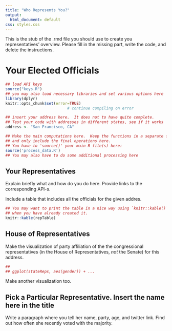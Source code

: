 ```yaml
---
title: "Who Represents You?"
output:
  html_document: default
css: styles.css
---
```


This is the stub of the .rmd file you should use to create you
representatives' overview.  Please fill in the missing part, write the
code, and delete the instructions.


# Your Elected Officials


```r
## load API keys
source("keys.R")
## you may also load necessary libraries and set various options here
library(dplyr)
knitr::opts_chunk$set(error=TRUE)
                           # continue compiling on error
```

```r
## insert your address here.  It does not to have quite complete.
## Test your code with addresses in different states, see if it works
address <- "San Francisco, CA"
```

```r
## Make the main computations here.  Keep the functions in a separate file(s)
## and only include the final operations here.
## You have to 'source()' your main R file(s) here:
source('process_data.R')
## You may also have to do some additional processing here
```

## Your Representatives

Explain briefly what and how do you do here.  Provide links to the
corresponding API-s.

Include a table that includes all the officials for the given addres.  

```r
## You may want to print the table in a nice way using `knitr::kable()`
## when you have already created it.
knitr::kable(repTable)
```

## House of Representatives

Make the visualization of party affiliation of the the congressional representatives
(in the House of Representatives, _not_ the Senate) for this address.

```r
##
## ggplot(stateReps, aes(gender)) + ...
```

Make another visualization too.

## Pick a Particular Representative.  Insert the name here in the title

Write a paragraph where you tell her name, party, age, and twitter
link.  Find out how often she recently voted with the majority.

